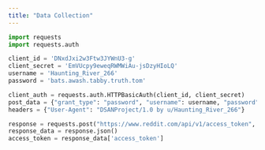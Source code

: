 ```yaml
---
title: "Data Collection"
---
```


```python
import requests
import requests.auth

client_id = 'DNxdJxi2w3Ftw3JYWnU3-g'
client_secret = 'EmVUcpy9eweqRWMWiAu-jsDzyHIoLQ'
username = 'Haunting_River_266'
password = 'bats.awash.tabby.truth.tom'

client_auth = requests.auth.HTTPBasicAuth(client_id, client_secret)
post_data = {"grant_type": "password", "username": username, "password": password}
headers = {"User-Agent": "DSANProject/1.0 by u/Haunting_River_266"}

response = requests.post("https://www.reddit.com/api/v1/access_token", auth=client_auth, data=post_data, headers=headers)
response_data = response.json()
access_token = response_data['access_token']

```